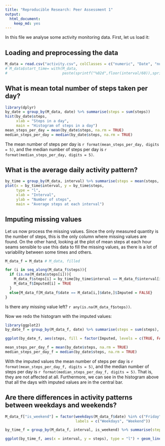 ```yaml
---
title: "Reproducible Research: Peer Assessment 1"
output: 
  html_document: 
    keep_md: yes
---
```


In this file we analyse some activity monitoring data. 
First, let us load it: 

## Loading and preprocessing the data

```r
M_data = read.csv("activity.csv", colClasses = c("numeric", "Date", "numeric"))
# M_data$start_time= with(M_data,
#                         paste(sprintf("%02d",floor(interval/60)),sprintf("%02d",interval%%60),sep = ":"))
```


## What is mean total number of steps taken per day?

```r
library(dplyr)
by_date = group_by(M_data, date) %>% summarise(steps = sum(steps))
hist(by_date$steps,
     xlab = "Steps in a day", 
     main = "Histogram of steps in a day")
mean_steps_per_day = mean(by_date$steps, na.rm = TRUE)
median_steps_per_day = median(by_date$steps, na.rm = TRUE)
```

The mean number of steps per day is `r format(mean_steps_per_day, digits = 5)`, 
and the median number of steps per day is `r format(median_steps_per_day, digits = 5)`.

## What is the average daily activity pattern?

```r
by_time = group_by(M_data, interval) %>% summarise(steps = mean(steps, na.rm = TRUE))
plot(x = by_time$interval, y = by_time$steps, 
     type = "l",
     xlab = "Interval",
     ylab = "Number of steps",
     main = "Average steps at each interval")
```

## Imputing missing values

Let us now process the missing values. 
Since the only measured quantity is the number of steps, 
this is the only column where missing values are found. 
On the other hand, looking at the plot of mean steps at each hour 
seams sensible to use this data to fill the missing values, 
as there is a lot of variability between some times and others.

```r

M_data_f = M_data # M_data, filled

for (i in seq_along(M_data_f$steps)){
  if (is.na(M_data$steps[i])){
    M_data_f$steps[i] = by_time[by_time$interval == M_data_f$interval[i],]$steps
    M_data_f$Imputed[i] = TRUE
  }
  else{M_data_f[M_data_f$date == M_data[i,]$date,]$Imputed = FALSE}
}
```

Is there any missing value left? `r any(is.na(M_data_f$steps))`.

Now we redo the histogram with the imputed values: 

```r
library(ggplot2)
by_date_f = group_by(M_data_f, date) %>% summarise(steps = sum(steps), Imputed = Imputed)

ggplot(by_date_f, aes(steps, fill = factor(Imputed, levels = c(TRUE, FALSE)))) + geom_histogram(bins = 5) + labs(fill="Imputed", title = "Histogram of steps in a day") + xlab("Steps in a day") + ylab("Count") + theme(plot.title = element_text(hjust = 0.5))

mean_steps_per_day_f = mean(by_date$steps, na.rm = TRUE)
median_steps_per_day_f = median(by_date$steps, na.rm = TRUE)
```

With the imputed values the mean number of steps per day is `r format(mean_steps_per_day_f, digits = 5)`, 
and the median number of steps per day is `r format(median_steps_per_day_f, digits = 5)`. 
That is, they are not affected at all. 
Furthermore, we can see in the histogram above that all the days with imputed values are in the central bar. 

## Are there differences in activity patterns between weekdays and weekends?

```r

M_data_f["is_weekend"] = factor(weekdays(M_data_f$date) %in% c("Friday", "Saturday", "Sunday"), 
                                labels = c("Weekdays", "Weekend"))

by_time_f = group_by(M_data_f, interval, is_weekend) %>% summarise(steps = mean(steps, na.rm = TRUE))

ggplot(by_time_f, aes(x = interval, y = steps), type = "l") + geom_line() + facet_grid(rows = vars(is_weekend)) + labs(xlab = "Interval", ylab = "Steps", title = "Average number of steps by type of day") + theme(plot.title = element_text(hjust = 0.5))
```